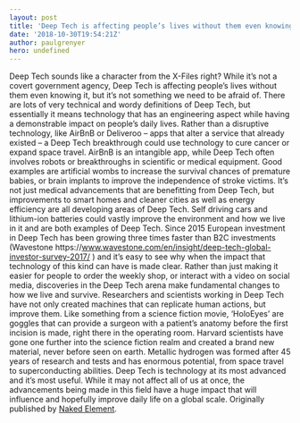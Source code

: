 ```yaml
---
layout: post
title: 'Deep Tech is affecting people’s lives without them even knowing it.'
date: '2018-10-30T19:54:21Z'
author: paulgrenyer
hero: undefined
---
```




Deep Tech sounds like a character from the X-Files right? While it’s not a covert government agency, Deep Tech is affecting people’s lives without them even knowing it, but it’s not something we need to be afraid of. There are lots of very technical and wordy definitions of Deep Tech, but essentially it means technology that has an engineering aspect while having a demonstrable impact on people’s daily lives. Rather than a disruptive technology, like AirBnB or Deliveroo – apps that alter a service that already existed – a Deep Tech breakthrough could use technology to cure cancer or expand space travel. AirBnB is an intangible app, while Deep Tech often involves robots or breakthroughs in scientific or medical equipment. Good examples are artificial wombs to increase the survival chances of premature babies, or brain implants to improve the independence of stroke victims. It’s not just medical advancements that are benefitting from Deep Tech, but improvements to smart homes and cleaner cities as well as energy efficiency are all developing areas of Deep Tech. Self driving cars and lithium-ion batteries could vastly improve the environment and how we live in it and are both examples of Deep Tech. Since 2015 European investment in Deep Tech has been growing three times faster than B2C investments (Wavestone https&#x3A;//www.wavestone.com/en/insight/deep-tech-global-investor-survey-2017/ ) and it’s easy to see why when the impact that technology of this kind can have is made clear. Rather than just making it easier for people to order the weekly shop, or interact with a video on social media, discoveries in the Deep Tech arena make fundamental changes to how we live and survive. Researchers and scientists working in Deep Tech have not only created machines that can replicate human actions, but improve them. Like something from a science fiction movie, ‘HoloEyes’ are goggles that can provide a surgeon with a patient’s anatomy before the first incision is made, right there in the operating room. Harvard scientists have gone one further into the science fiction realm and created a brand new material, never before seen on earth. Metallic hydrogen was formed after 45 years of research and tests and has enormous potential, from space travel to superconducting abilities. Deep Tech is technology at its most advanced and it’s most useful. While it may not affect all of us at once, the advancements being made in this field have a huge impact that will influence and hopefully improve daily life on a global scale. Originally published by [Naked Element](http://nakedelement.co.uk/deep-tech-is-affecting-peoples-lives-without-them-even-knowing-it/).